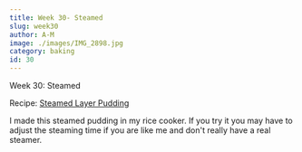 ```yaml
---
title: Week 30- Steamed
slug: week30
author: A-M
image: ./images/IMG_2898.jpg
category: baking
id: 30
---
```


<div className="main-page-container">
  <p className="main-page-header">Week 30: Steamed</p>
  <p className="sub-header-cream">Recipe:
<a className="category-link baking" href="http://www.khiewchanta.com/archives/desserts/steamed-desserts/steamed-layer-pudding-kao-noom.html#more">Steamed Layer Pudding</a>
  </p>

  <p className="post-text">
 I made this steamed pudding in my rice cooker. If you try it you may have to adjust the steaming time if you are like me and don't really have a real steamer.
  </p>

</div>



